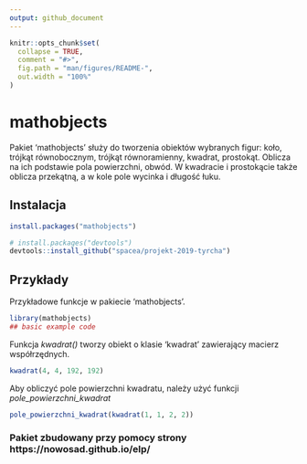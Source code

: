 ```yaml
---
output: github_document
---
```


<!-- README.md is generated from README.Rmd. Please edit that file -->

```r
knitr::opts_chunk$set(
  collapse = TRUE,
  comment = "#>",
  fig.path = "man/figures/README-",
  out.width = "100%"
)
```
# mathobjects

<!-- badges: start -->
<!-- badges: end -->

Pakiet 'mathobjects' służy do tworzenia obiektów wybranych figur: koło, trójkąt równobocznym, trójkąt równoramienny, kwadrat, prostokąt. Oblicza na ich podstawie pola powierzchni, obwód. W kwadracie i prostokącie także oblicza przekątną, a w kole pole wycinka i długość łuku.

## Instalacja



``` r
install.packages("mathobjects")
```


``` r
# install.packages("devtools")
devtools::install_github("spacea/projekt-2019-tyrcha")
```
## Przykłady

Przykładowe funkcje w pakiecie 'mathobjects'. 

```r
library(mathobjects)
## basic example code
```

Funkcja *kwadrat()* tworzy obiekt o klasie 'kwadrat' zawierający macierz
współrzędnych.

```r
kwadrat(4, 4, 192, 192)
```

Aby obliczyć pole powierzchni kwadratu, należy użyć funkcji *pole_powierzchni_kwadrat* 

```r
pole_powierzchni_kwadrat(kwadrat(1, 1, 2, 2))
```

### Pakiet zbudowany przy pomocy strony https://nowosad.github.io/elp/  
